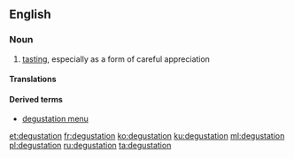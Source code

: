 ==English==
{{wikipedia}}

===Noun===
{{en-noun}}

# [[tasting]], especially as a form of careful appreciation

====Translations====
{{trans-see|tasting}}

====Derived terms====
* [[degustation menu]]

[[et:degustation]]
[[fr:degustation]]
[[ko:degustation]]
[[ku:degustation]]
[[ml:degustation]]
[[pl:degustation]]
[[ru:degustation]]
[[ta:degustation]]